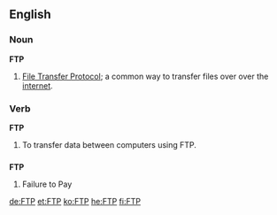 {{wikipedia}}
==English==

===Noun===
'''FTP'''
# {{internet}} [[File Transfer Protocol]]; a common way to transfer files over over the [[internet]].

===Verb===
'''FTP'''
# To transfer data between computers using FTP.

==={{initialism}}===
'''FTP'''
# Failure to Pay

[[de:FTP]]
[[et:FTP]]
[[ko:FTP]]
[[he:FTP]]
[[fi:FTP]]